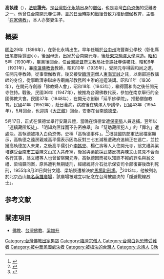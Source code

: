 '''高執德'''（{{bd|1896年||1955年|8月31日|catIdx=Kao高}}），[[法號|法號]]'''證光'''，是[[台灣|台灣]][[彰化縣|彰化]][[永靖鄉|永靖]]出身的[[僧侶|僧侶]]，也是臺灣[[臺灣白色恐怖時期|白色恐怖]]的受難者之一。他曾任[[台南開元寺|台南開元寺]]住持，並於[[台灣日治時期|日治時期]]和[[戰後台灣|戰後]]皆致力推動[[僧伽|僧伽]]教育，主張「[[在家佛教|在家佛教]]」，本人亦娶妻生子。

==概要==
[[明治|明治]]29年（1896年），在彰化永靖出生。早年任職於[[台中州|台中州]]海豐崙公學校（彰化縣田尾鄉陸豐國小），後因母逝，出家於台南開元寺，後赴[[東京|東京]][[駒澤大學|駒澤大學]]深造。[[昭和|昭和]]5年（1930年），畢業後回台，任[[台灣總督府|台灣總督府]]文教局社會課社寺係囑託，昭和6年（1931年），兼[[南瀛佛教會|南瀛佛教會]]教師，昭和10年（1935年），受開元寺得圓和尚之邀，任開元寺教師，從事僧伽教育。後又接受[[臨濟宗|臨濟宗]]僧人[[東海宜誠|東海宜誠]]之託，以南部巡教講師的身份，從事臨濟宗聯絡寺廟南部教務所主辦的巡迴演講。昭和11年（1936年），在開元寺創辦「佛教婦人會」，昭和18年（1943年），繼得圓和尚之後任開元寺住持。戰後，民國36年（1947年），被推為台灣佛教代表，參加在南京舉行的全國佛教大會。民國37年（1948年），在開元寺創辦「延平佛學院」，推動僧伽教育。民國41年（1952年），赴日養病，病癒後在駒澤大學講學，民國43年（1954年），5月回台，也迎請《[[大正藏|大正藏]]》回台，安奉在台南[[慎德堂|慎德堂]]。

5月17日，正式在慎德堂舉行安藏典禮，當晚在慎德堂遭[[保密局|保密局]]人員逮捕。翌年以「連續藏匿叛徒」、「明知為匪諜而不告密檢舉」和「幫助藏匿犯人」的「罪名」遭處決。高執德被捲入白色恐怖，史稱「高執德事件」。<ref>{{Cite web|url=http://www.kaiyuan.org.tw/|title=台南市開元寺|accessdate=2017-10-22|work=www.kaiyuan.org.tw|archive-date=2020-11-16|archive-url=https://web.archive.org/web/20201116162337/http://www.kaiyuan.org.tw/|dead-url=no}}</ref><ref>{{Cite journal|title=台南開元寺僧證光(高執德)的「白色恐怖」公案再探|author=蘇瑞鏘、闞正宗|url=http://tao.wordpedia.com/show_pdf.ashx?sess=3svoei55y3fohx455kgob1yp&file_name=JO00000632_2_252-288&file_type=q|last=|last2=|date=2005-03-01|journal=中華人文社會學報|issue=2|doi=|others=|year=|volume=|page=|pages=252–288|pmid=|access-date=2017-10-22|archive-date=2017-10-21|archive-url=https://web.archive.org/web/20171021165507/http://tao.wordpedia.com/show_pdf.ashx?sess=3svoei55y3fohx455kgob1yp&file_name=JO00000632_2_252-288&file_type=q|dead-url=no}}</ref>根據國防部軍法局檔案顯示，高執德之遠房親戚高平儒表示因為反對三七五減租遭政府追緝正在逃亡，並拉攏高執德加入未果，之後高平儒引介[[李媽兜|李媽兜]]、楊仁壽等人入住開元寺，翁文禮與梁培鍈受[[中國共產黨臺南市工作委員會|台南市工委]]陳文山加入共產黨，後翁與梁欲採武裝反抗與陳文山意見不合而各行其事，翁文禮等人也曾留宿開元寺，高執德因而被以知匪不報的罪名與翁文禮、梁培鍈同案，原係遭判無期徒刑，經總統蔣介石批示保安司令部復審後改判死刑，1955年8月31日與翁文禮、梁培鍈遭槍決於[[馬場町紀念公園|馬場町刑場]]。<ref>{{cite news|url=https://aa.archives.gov.tw/archivesData.aspx?SystemID=0000432491|title=高君翁君梁君等三名顛覆政府案|publisher=國家檔案管理局|date=1955-03-01|access-date=2017-10-26|archive-url=https://web.archive.org/web/20171026110550/https://aa.archives.gov.tw/archivesData.aspx?SystemID=0000432491|archive-date=2017-10-26|dead-url=yes}}</ref>2013年，他被列名於北京西山[[無名英雄廣場|無名英雄廣場]]，該廣場被建立以紀念在台灣被處決的「隱避戰線烈士」。

==参考文献==
{{reflist}}

==關連項目==
*[[佛教|佛教]]、[[台灣佛教|台灣佛教]]、[[梁加升|梁加升]]


{{DEFAULTSORT:K高}}
[[Category:台灣佛教出家男眾|Category:台灣佛教出家男眾]]
[[Category:臨濟宗僧人|Category:臨濟宗僧人]]
[[Category:台灣白色恐怖受難者|Category:台灣白色恐怖受難者]]
[[Category:被中華民國處決者|Category:被中華民國處決者]]
[[Category:被槍決的台灣人|Category:被槍決的台灣人]]
[[Category:永靖人|Category:永靖人]]
[[Category:高姓|C執]]